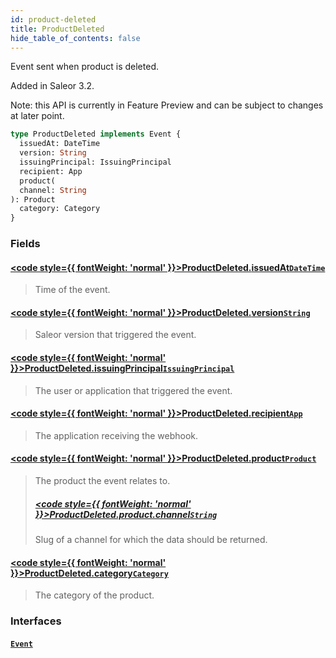 ```yaml
---
id: product-deleted
title: ProductDeleted
hide_table_of_contents: false
---
```








Event sent when product is deleted.

Added in Saleor 3.2.

Note: this API is currently in Feature Preview and can be subject to changes at later point.

```graphql
type ProductDeleted implements Event {
  issuedAt: DateTime
  version: String
  issuingPrincipal: IssuingPrincipal
  recipient: App
  product(
  channel: String
): Product
  category: Category
}
```


### Fields

#### [<code style={{ fontWeight: 'normal' }}>ProductDeleted.<b>issuedAt</b></code>](#)<Bullet />[`DateTime`](../../../developer/api-reference/scalars/date-time) <Badge class="secondary" text="scalar"/>
> Time of the event.
> 

#### [<code style={{ fontWeight: 'normal' }}>ProductDeleted.<b>version</b></code>](#)<Bullet />[`String`](../../../developer/api-reference/scalars/string) <Badge class="secondary" text="scalar"/>
> Saleor version that triggered the event.
> 

#### [<code style={{ fontWeight: 'normal' }}>ProductDeleted.<b>issuingPrincipal</b></code>](#)<Bullet />[`IssuingPrincipal`](../../../developer/api-reference/unions/issuing-principal) <Badge class="secondary" text="union"/>
> The user or application that triggered the event.
> 

#### [<code style={{ fontWeight: 'normal' }}>ProductDeleted.<b>recipient</b></code>](#)<Bullet />[`App`](../../../developer/api-reference/objects/app) <Badge class="secondary" text="object"/>
> The application receiving the webhook.
> 

#### [<code style={{ fontWeight: 'normal' }}>ProductDeleted.<b>product</b></code>](#)<Bullet />[`Product`](../../../developer/api-reference/objects/product) <Badge class="secondary" text="object"/>
> The product the event relates to.
> ##### [<code style={{ fontWeight: 'normal' }}>ProductDeleted.product.<b>channel</b></code>](#)<Bullet />[`String`](../../../developer/api-reference/scalars/string) <Badge class="secondary" text="scalar"/>
> Slug of a channel for which the data should be returned.
> 

#### [<code style={{ fontWeight: 'normal' }}>ProductDeleted.<b>category</b></code>](#)<Bullet />[`Category`](../../../developer/api-reference/objects/category) <Badge class="secondary" text="object"/>
> The category of the product.
> 

### Interfaces

#### [`Event`](../../../developer/api-reference/interfaces/event) <Badge class="secondary" text="interface"/>
> 
> 





